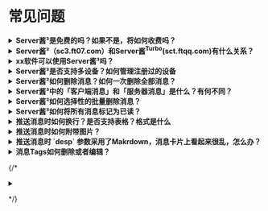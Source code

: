 # 常见问题

<details>
<summary><strong>Server酱³是免费的吗？如果不是，将如何收费吗？</strong></summary>

Server酱³同时包含推送服务和AI服务。不同的服务有不同的收费模式：

1. 推送服务在**测试期间免费**，正式版将开始收费，收费标准和Server酱<sup>Turbo</sup>(sct.ftqq.com)一致。Server酱<sup>Turbo</sup>的订阅会员**无需重复付费**，届时我们会提供一个方案将会员时间可以同步到Server酱³上。
2. AI相关功能(如摘要和翻译)，**无论是否测试期，均会消耗点数**([费用说明](https://apijia.cn/doc))，新注册用户有赠送点数，用完后需自行充值购买。

</details>

<details>
<summary><strong>Server酱³（sc3.ft07.com）和Server酱<sup>Turbo</sup>(sct.ftqq.com)有什么关系？</strong></summary>

- Server酱³是一个全新的产品线，专注于**自有客户端体验**，目前已经支持AI摘要、翻译和读图模式，还有以Tag为主的消息分组方案。
- Server酱<sup>Turbo</sup>则着重于以微信为主的**多通道推送**。

两者的用户、SendKey**不通用**。接口上，除了Server酱³的API URL中，将需要在域名中添加`uid`，绝大部分参数兼容Server酱<sup>Turbo</sup>。

</details>

<details>
<summary><strong>xx软件可以使用Server酱³吗？</strong></summary>
理论上，只有兼容了Server酱³接口的软件才支持，但我们提供了一个从SCT到SC3的转发服务，使得暂时所有支持SCT的软件理论上都可以支持Server酱³。

[请点此查看关于转发的详细说明](./compatibility/sct-forward)。

</details>

<details>
<summary><strong>Server酱³是否支持多设备？如何管理注册过的设备</strong></summary>

Server酱³支持多设备，默认情况下会对所有注册过的设备进行推送。你可以在官网的「[设备管理](https://sc3.ft07.com/device)」页面对设备进行删除、启用/停止推送等管理。

![](../../image/20241103223323.png)

</details>

<details>
<summary><strong>Server酱³如何删除消息？如何一次删除全部消息？</strong></summary>
1. 按住消息向左滑动，会出现删除按钮，再次点击即可删除单条消息。
1. 点击消息列表页面右上角的菜单，进入设置页面。在「消息设置」中点击「清除所有客户端+服务器消息」即可

![](../../image/20241103223603.png)

</details>

<details>
<summary><strong>Server酱³中的「客户端消息」和「服务器消息」是什么？有何不同？</strong></summary>
1. 这和Server酱³的运行方式有关，消息首先推送达到服务器，并缓存72小时
1. 然后客户端启动和刷新时，从服务器拉取消息，并保存到本地数据库
1. 消息列表页面显示的是本地数据库的消息，这样即使不联网，也能浏览历史消息
1. 设置中的「仅清除客户端消息」点击后，刷新可以从服务器端再次拉取消息；而「清除所有客户端+服务器消息」则同时删除服务器上的缓存消息，其他客户端亦无法拉取

</details>

<details>
<summary><strong>Server酱³如何选择性的批量删除消息？</strong></summary>
1. 将不想删除的消息加星。
1. 点击消息列表页面右上角的菜单，进入设置页面。在「消息设置」中点击「清除所有未加星消息」即可

</details>

<details>
<summary><strong>Server酱³如何将所有消息标记为已读？</strong></summary>
1. 点击消息列表页面右上角的菜单，进入设置页面。在「消息设置」中可以看到「全部标记为已读」按钮。
1. 如果你的设置页面没有此按钮，请升级到[最新版本](https://sc3.ft07.com/client)。
</details>

<details>
<summary><strong>推送消息时如何换行？是否支持表格？格式是什么</strong></summary>
1. Server酱³使用[flutter_markdown<sup>0.7.4</sup>](https://pub.dev/packages/flutter_markdown)渲染Markdown，支持[Makrdown语法](https://daringfireball.net/projects/markdown/)，但不允许HTML。<a href="..."></a> 这种格式是HTML，需要改成Markdown格式。
1. 注意在Makrdown中两次回车`\n\n`才是换行。
1. 可以把HTML发送给AI让其帮你转换。

</details>

<details>
<summary><strong>推送消息时如何附带图片？</strong></summary>
1. Server酱³不支持base64作为图片的URL，需要自行将图片上传到网络获得可访问的URL，然后再使用Markdown语法，通过`desp`参数推送。注意其他参数不支持Markdown，且只在消息详情页面显示。
</details>

<details>
<summary><strong>推送消息时 `desp` 参数采用了Makrdown，消息卡片上看起来很乱，怎么办？</strong></summary>
1. 可以通过 `short` 参数指定消息卡片中内容部分显示的具体文字。
1. 可参考[API文档](./server/api)中的参数部分。
</details>

<details>
<summary><strong>消息Tags如何删除或者编辑？</strong></summary>
1. 消息Tags由消息包含的标签自动聚合生成
1. 删除掉全部包含某Tag的消息，Tag即会消失
1. 同样的，因为来自自动聚合，所以无法手动修改Tag名称
</details>


{/*
<details>
<summary><strong></strong></summary>
</details>

*/}
